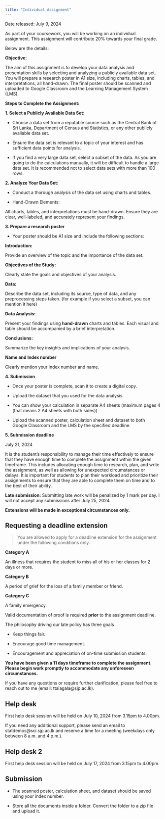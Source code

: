 ```yaml
---
title: "Individual Assignment"
---
```


Date released: July 9, 2024

As part of your coursework, you will be working on an individual assignment. This assignment will contribute 20% towards your final grade.

Below are the details:

**Objective:**

The aim of this assignment is to develop your data analysis and presentation skills by selecting and analyzing a publicly available data set. You will prepare a research poster in A1 size, including charts, tables, and interpretations, all hand-drawn. The final poster should be scanned and uploaded to Google Classroom and the Learning Management System (LMS).

**Steps to Complete the Assignment:**

**1. Select a Publicly Available Data Set:**

-   Choose a data set from a reputable source such as the Central Bank of Sri Lanka, Department of Census and Statistics, or any other publicly available data set.

-   Ensure the data set is relevant to a topic of your interest and has sufficient data points for analysis.

-   If you find a very large data set, select a subset of the data. As you are going to do the calculations manually, it will be difficult to handle a large data set. It is recommended not to select data sets with more than 100 rows.

**2. Analyze Your Data Set:**

-   Conduct a thorough analysis of the data set using charts and tables.

-   Hand-Drawn Elements:

All charts, tables, and interpretations must be hand-drawn. Ensure they are clear, well-labeled, and accurately represent your findings.

**3. Prepare a research poster**

-   Your poster should be A1 size and include the following sections:

**Introduction:**

Provide an overview of the topic and the importance of the data set.

**Objectives of the Study:**

Clearly state the goals and objectives of your analysis.

**Data:**

Describe the data set, including its source, type of data, and any preprocessing steps taken. (for example if you select a subset, you can mention it here)

**Data Analysis:**

Present your findings using **hand-drawn** charts and tables. Each visual and table should be accompanied by a brief interpretation.

**Conclusions:**

Summarize the key insights and implications of your analysis.

**Name and Index number**

Clearly mention your index number and name.

**4. Submission**

-   Once your poster is complete, scan it to create a digital copy.

-   Upload the dataset that you used for the data analysis.

-   You can show your calculation in separate A4 sheets (maximum pages 4 (that means 2 A4 sheets with both sides))

-   Upload the scanned poster, calculation sheet and dataset to both Google Classroom and the LMS by the specified deadline.

**5. Submission deadline**

July 21, 2024

It is the student’s responsibility to manage their time effectively to ensure that they have enough time to complete the assignment within the given timeframe. This includes allocating enough time to research, plan, and write the assignment, as well as allowing for unexpected circumstances or delays. It is important for students to plan their workload and prioritize their assignments to ensure that they are able to complete them on time and to the best of their ability.

**Late submission:** Submitting late work will be penalized by 1 mark per day. I will not accept any submissions after July 25, 2024.

**Extensions will be made in exceptional circumstances only.**

## Requesting a deadline extension

> You are allowed to apply for a deadline extension for the assignment under the following conditions only.

**Category A**

An illness that requires the student to miss all of his or her classes for 2 days or more.

**Category B**

A period of grief for the loss of a family member or friend.

**Category C**

A family emergency.

Valid documentation of proof is required **prior** to the assignment deadline.

The philosophy driving our late policy has three goals

-   Keep things fair.

-   Encourage good time management.

-   Encouragement and appreciation of on-time submission students.

**You have been given a 11 days timeframe to complete the assignment. Please begin work promptly to accommodate any unforeseen circumstances.**

If you have any questions or require further clarification, please feel free to reach out to me (email: ttalagala\@sjp.ac.lk).

## Help desk

First help desk session will be held on July 10, 2024 from 3.15pm to 4.00pm.

If you need any additional support, please send an email to statdemos\@sci.sjp.ac.lk and reserve a time for a meeting (weekdays only between 8 a.m. and 4 p.m.).

## Help desk 2

First help desk session will be held on July 17, 2024 from 3.15pm to 4.00pm.

## Submission

-   The scanned poster, calculation sheet, and dataset should be saved using your index number.

-   Store all the documents inside a folder. Convert the folder to a zip file and upload it.
